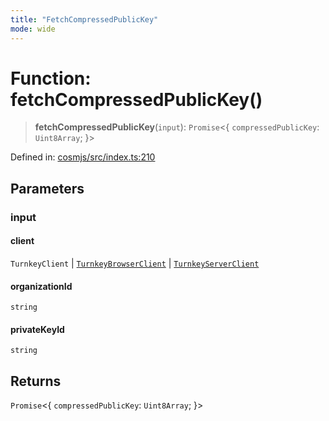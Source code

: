 ```yaml
---
title: "FetchCompressedPublicKey"
mode: wide
---
```

  
# Function: fetchCompressedPublicKey()

> **fetchCompressedPublicKey**(`input`): `Promise`\<\{ `compressedPublicKey`: `Uint8Array`; \}\>

Defined in: [cosmjs/src/index.ts:210](https://github.com/tkhq/sdk/blob/94193410cf3571aa019a0b9408107eeb43e39e16/packages/cosmjs/src/index.ts#L210)

## Parameters

### input

#### client

`TurnkeyClient` \| [`TurnkeyBrowserClient`](../../../sdk-browser/index/TurnkeyBrowserClient/readme) \| [`TurnkeyServerClient`](../../../sdk-server/index/TurnkeyServerClient/readme)

#### organizationId

`string`

#### privateKeyId

`string`

## Returns

`Promise`\<\{ `compressedPublicKey`: `Uint8Array`; \}\>

